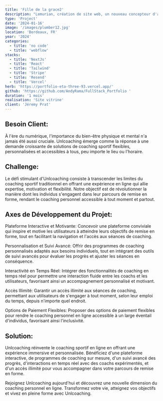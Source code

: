 ```yaml
---
title: 'Fille de la grace2'
description: "Lemurian, création de site web, un nouveau concepteur d'application à votre hauteur. Site vitrine réalisait avec NextJs et React"
type: 'Project'
date: '2024-01-16'
image: '/images/plumber12.jpg'
location: 'Bordeaux, FR'
year: '2024'
categories:
  - title: 'no code'
  - title: 'webflow'
stacks:
  - title: 'NextJs'
  - title: 'React'
  - title: 'Tailwind'
  - title: 'Stripe'
  - title: 'Resend'
  - title: 'Vercel'
herb: 'https://portfolio-eta-three-93.vercel.app/'
github: 'https://github.com/AndyRama/FullStack_Portfolio '
duration: '1 mois'
realisation: 'Site vitrine'
client: 'Jéremy Prat'
---
```


## Besoin Client:

À l'ère du numérique, l'importance du bien-être physique et mental n'a jamais été
aussi cruciale. Unlcoaching émerge comme la réponse à une demande croissante de
solutions de coaching sportif flexibles, personnalisées et accessibles à tous,
peu importe le lieu ou l'horaire.

## Challenge:

Le défi stimulant d'Unlcoaching consiste à transcender les limites du coaching sportif
traditionnel en offrant une expérience en ligne qui allie expertise, motivation et
flexibilité. Notre objectif est de révolutionner la manière dont les individus s'engagent
dans leur parcours de remise en forme, rendant le coaching personnel accessible à tout
moment et partout.

## Axes de Développement du Projet:

Plateforme Interactive et Motivante: Concevoir une plateforme conviviale qui inspire
et motive les utilisateurs à atteindre leurs objectifs de remise en forme, tout en
facilitant la navigation et l'accès aux séances de coaching.

Personnalisation et Suivi Avancé: Offrir des programmes de coaching personnalisés
adaptés aux besoins individuels, tout en intégrant des outils de suivi avancés pour
évaluer les progrès et ajuster les séances en conséquence.

Interactivité en Temps Réel: Intégrer des fonctionnalités de coaching en temps
réel pour permettre une interaction fluide entre les coachs et les utilisateurs,
favorisant ainsi un accompagnement personnalisé et motivant.

Accès Illimité: Garantir un accès illimité aux séances de coaching, permettant
aux utilisateurs de s'engager à tout moment, selon leur emploi du temps, depuis
n'importe quel endroit.

Options de Paiement Flexibles: Proposer des options de paiement flexibles pour
rendre le coaching personnel en ligne accessible à un large éventail d'individus,
favorisant ainsi l'inclusivité.

## Solution:

Unlcoaching réinvente le coaching sportif en ligne en offrant une expérience immersive
et personnalisée. Bénéficiez d'une plateforme interactive, de programmes de coaching
sur mesure, d'un suivi avancé des progrès, d'interactions en temps réel avec des coachs
expérimentés, et d'un accès illimité pour vous accompagner dans votre parcours de remise
en forme.

Rejoignez Unlcoaching aujourd'hui et découvrez une nouvelle dimension du coaching personnel
en ligne. Transformez votre vie, atteignez vos objectifs et vivez en pleine forme avec Unlcoaching.
